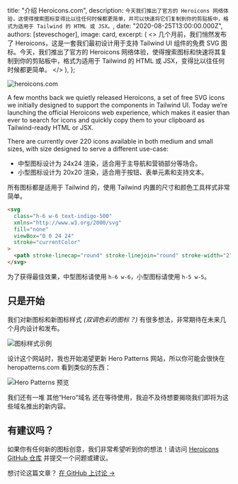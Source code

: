 
  title: "介绍 Heroicons.com",
  description: `今天我们推出了官方的 Heroicons 网络体验，这使得搜索图标变得比以往任何时候都更简单，并可以快速将它们复制到你的剪贴板中，格式为适用于 Tailwind 的 HTML 或 JSX。`,
  date: "2020-08-25T13:00:00.000Z",
  authors: [steveschoger],
  image: card,
  excerpt: (
    <>
      几个月前，我们悄然发布了 <Link href="https://www.heroicons.com/">Heroicons</Link>，这是一套我们最初设计用于支持 Tailwind UI 组件的免费 SVG 图标。今天，我们推出了官方的 <Link href="https://www.heroicons.com/">Heroicons 网络体验</Link>，使得搜索图标和快速将其复制到你的剪贴板中，格式为适用于 Tailwind 的 HTML 或 JSX，变得比以往任何时候都更简单。
    </>
  ),
};

<Link href="https://heroicons.com">
  <Image alt="heroicons.com" src={banner} />
</Link>

A few months back we quietly released <Link href="https://www.heroicons.com/">Heroicons</Link>, a set of free SVG icons we initially designed to support the components in Tailwind UI. Today we’re launching the official <Link href="https://www.heroicons.com/">Heroicons web experience</Link>, which makes it easier than ever to search for icons and quickly copy them to your clipboard as Tailwind-ready HTML or JSX.

There are currently over 220 icons available in both medium and small sizes, with size designed to serve a different use-case:

- 中型图标设计为 24x24 渲染，适合用于主导航和营销部分等场合。
- 小型图标设计为 20x20 渲染，适合用于按钮、表单元素和支持文本。

所有图标都是适用于 Tailwind 的，使用 Tailwind 内置的尺寸和颜色工具样式非常简单。

```html
<svg
  class="h-6 w-6 text-indigo-500"
  xmlns="http://www.w3.org/2000/svg"
  fill="none"
  viewBox="0 0 24 24"
  stroke="currentColor"
>
  <path stroke-linecap="round" stroke-linejoin="round" stroke-width="2" d="M17 8l4 4m0 0l-4 4m4-4H3" />
</svg>
```

为了获得最佳效果，中型图标请使用 <code>h-6 w-6</code>，小型图标请使用 <code>h-5 w-5</code>。

## 只是开始

我们对新图标和新图标样式 _(双调色彩的图标？)_ 有很多想法，非常期待在未来几个月内设计和发布。

<Image alt="图标样式示例" src={iconStyles} />

设计这个网站时，我也开始渴望更新 Hero Patterns 网站，所以你可能会很快在 <Link href="http://www.heropatterns.com/">heropatterns.com</Link> 看到类似的东西：

<Image alt="Hero Patterns 预览" src={heroPatternsPreview} />

我们还有一堆 <Link href="https://twitter.com/steveschoger/status/1266042614710767616?s=20">其他“Hero”域名</Link> 还在等待使用，我迫不及待想要揭晓我们即将为这些域名推出的新内容。

## 有建议吗？

如果你有任何新的图标创意，我们非常希望听到你的想法！请访问 [Heroicons GitHub 仓库](https://github.com/tailwindlabs/heroicons) 并提交一个问题或建议。

想讨论这篇文章？ <a href="https://github.com/tailwindcss/tailwindcss/discussions/2238">在 GitHub 上讨论 →</a>
